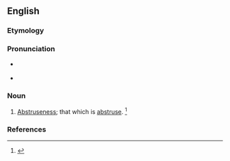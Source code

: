 ==English==

===Etymology===
{{suffix|en|abstruse|ity}}

===Pronunciation===
* {{a|RP}} {{IPA|en|/əbˈstɹuː.sə.ti/}}
* {{a|US}} {{IPA|en|/æbˈstɹu.sə.ti/|/əbˈstɹu.sə.ti/}}

===Noun===
{{en-noun|~}}

# {{lb|en|archaic}} [[abstruseness|Abstruseness]]; that which is [[abstruse]]. {{defdate|First attested in the mid 17th century.}}<ref name=SOED>{{R:SOED5|page=10}}</ref>

===References===
<references/>